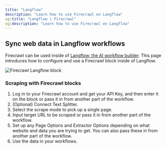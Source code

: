 ```yaml
---
title: "Langflow"
description: "Learn how to use Firecrawl on Langflow"
og:title: "Langflow | Firecrawl"
og:description: "Learn how to use Firecrawl on Langflow"
---
```


## Sync web data in Langflow workflows

Firecrawl can be used inside of [Langflow, the AI workflow builder](https://www.langflow.org/). This page introduces how to configure and use a Firecrawl block inside of Langflow.

<img
  className="block"
  src="/images/fc_langflow_block.png"
  alt="Firecrawl Langflow block"
/>

### Scraping with Firecrawl blocks

1. Log in to your Firecrawl account and get your API Key, and then enter it on the block or pass it in from another part of the workflow.
2. (Optional) Connect Text Splitter.
3. Select the scrape mode to pick up a single page.
4. Input target URL to be scraped or pass it in from another part of the workflow.
5. Set up any Page Options and Extractor Options depending on what website and data you are trying to get. You can also pass these in from another part of the workflow.
6. Use the data in your workflows.
